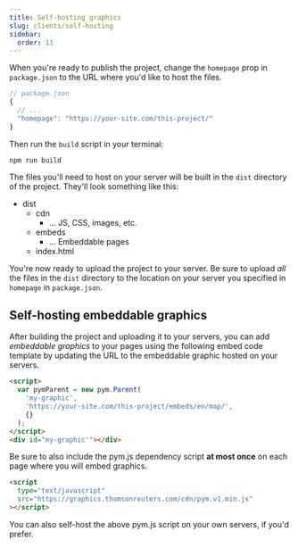 ```yaml
---
title: Self-hosting graphics
slug: clients/self-hosting
sidebar:
  order: 11
---
```



When you're ready to publish the project, change the `homepage` prop in `package.json` to the URL where you'd like to host the files.

```javascript
// package.json
{
  // ...
  "homepage": "https://your-site.com/this-project/"
}
```

Then run the `build` script in your terminal:

```console
npm run build
```

The files you'll need to host on your server will be built in the `dist` directory of the project. They'll look something like this:

<FileTree>

- dist
  - cdn
    - ... JS, CSS, images, etc.
  - embeds
    - ... Embeddable pages
  - index.html
  

</FileTree>

You're now ready to upload the project to your server. Be sure to upload _all_ the files in the `dist` directory to the location on your server you specified in `homepage` in `package.json`.

## Self-hosting embeddable graphics

After building the project and uploading it to your servers, you can add _embeddable graphics_ to your pages using the following embed code template by updating the URL to the embeddable graphic hosted on your servers.

```html "https://your-site.com/this-project/embeds/en/map/"
<script>
  var pymParent = new pym.Parent(
    'my-graphic',
    'https://your-site.com/this-project/embeds/en/map/',
    {}
  );
</script>
<div id="my-graphic'"></div>
```

Be sure to also include the pym.js dependency script **at most once** on each page where you will embed graphics.

```html
<script
  type="text/javascript"
  src="https://graphics.thomsonreuters.com/cdn/pym.v1.min.js"
></script>
```

You can also self-host the above pym.js script on your own servers, if you'd prefer.